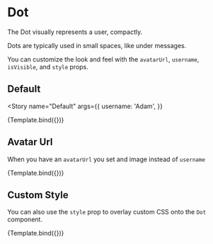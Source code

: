 

<Meta title="Components/Dot" component={Dot} />


# Dot

The Dot visually represents a user, compactly.

Dots are typically used in small spaces, like under messages.

You can customize the look and feel with the `avatarUrl`, `username`, `isVisible`, and `style` props.

## Default

<Story
  name="Default"
  args={{
    username: 'Adam',
  }}
>
  {Template.bind({})}
</Story>

<ArgsTable story="Default" />

## Avatar Url

When you have an `avatarUrl` you set and image instead of `username`

<Canvas>
  <Story
    name="No Avatar Url"
    args={{
      avatarUrl:
        'https://chat-engine-assets.s3.amazonaws.com/tutorials/my-face-min.png',
    }}
  >
    {Template.bind({})}
  </Story>
</Canvas>

## Custom Style

You can also use the `style` prop to overlay custom CSS onto the `Dot` component.

<Canvas>
  <Story
    name="Custom Style"
    args={{
      avatarUrl:
        'https://chat-engine-assets.s3.amazonaws.com/tutorials/my-face-min.png',
      style: { border: '2px solid red' },
    }}
  >
    {Template.bind({})}
  </Story>
</Canvas>
